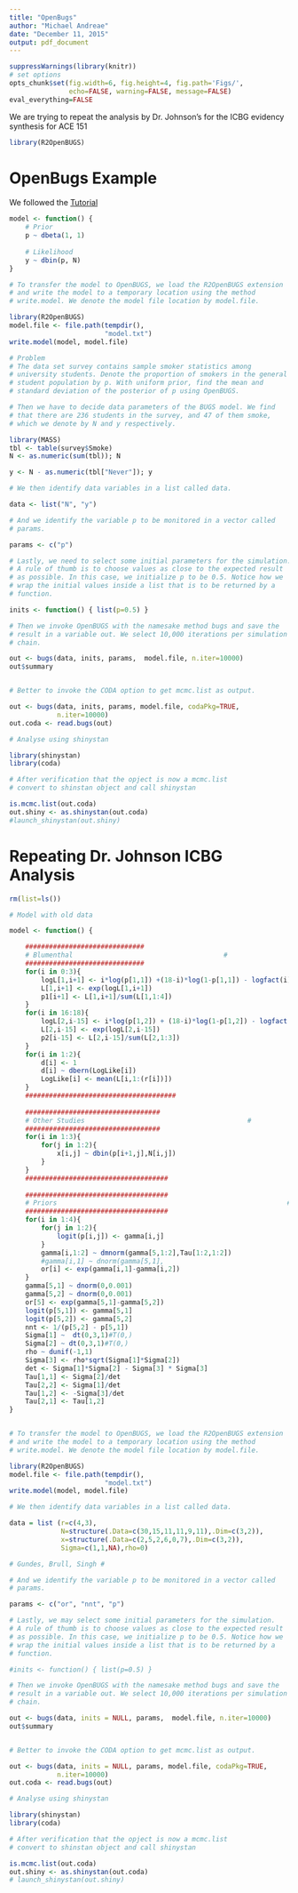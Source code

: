 ```yaml
---
title: "OpenBugs"
author: "Michael Andreae"
date: "December 11, 2015"
output: pdf_document
---
```


```r
suppressWarnings(library(knitr))
# set options
opts_chunk$set(fig.width=6, fig.height=4, fig.path='Figs/',
               echo=FALSE, warning=FALSE, message=FALSE)
eval_everything=FALSE
```


We are trying to repeat the analysis by Dr. Johnson's for the ICBG evidency synthesis for ACE 151

```r
library(R2OpenBUGS)
```

# OpenBugs Example

We followed the [Tutorial](<http://www.r-tutor.com/bayesian-statistics/openbugs)

```r

model <- function() { 
    # Prior 
    p ~ dbeta(1, 1) 
 
    # Likelihood 
    y ~ dbin(p, N) 
}

# To transfer the model to OpenBUGS, we load the R2OpenBUGS extension
# and write the model to a temporary location using the method
# write.model. We denote the model file location by model.file.

library(R2OpenBUGS) 
model.file <- file.path(tempdir(), 
                        "model.txt") 
write.model(model, model.file)

# Problem
# The data set survey contains sample smoker statistics among
# university students. Denote the proportion of smokers in the general
# student population by p. With uniform prior, find the mean and
# standard deviation of the posterior of p using OpenBUGS.

# Then we have to decide data parameters of the BUGS model. We find
# that there are 236 students in the survey, and 47 of them smoke,
# which we denote by N and y respectively.

library(MASS) 
tbl <- table(survey$Smoke) 
N <- as.numeric(sum(tbl)); N 

y <- N - as.numeric(tbl["Never"]); y 

# We then identify data variables in a list called data.

data <- list("N", "y")

# And we identify the variable p to be monitored in a vector called
# params.

params <- c("p")

# Lastly, we need to select some initial parameters for the simulation.
# A rule of thumb is to choose values as close to the expected result
# as possible. In this case, we initialize p to be 0.5. Notice how we
# wrap the initial values inside a list that is to be returned by a
# function.

inits <- function() { list(p=0.5) }

# Then we invoke OpenBUGS with the namesake method bugs and save the
# result in a variable out. We select 10,000 iterations per simulation
# chain.

out <- bugs(data, inits, params,  model.file, n.iter=10000)
out$summary


# Better to invoke the CODA option to get mcmc.list as output.

out <- bugs(data, inits, params, model.file, codaPkg=TRUE,
            n.iter=10000) 
out.coda <- read.bugs(out) 

# Analyse using shinystan

library(shinystan)
library(coda)

# After verification that the opject is now a mcmc.list
# convert to shinstan object and call shinystan

is.mcmc.list(out.coda)
out.shiny <- as.shinystan(out.coda)
#launch_shinystan(out.shiny)
```

# Repeating Dr. Johnson ICBG Analysis

```r

rm(list=ls())

# Model with old data

model <- function() { 

	##############################
	# Blumenthal                                      #
	##############################
	for(i in 0:3){
		logL[1,i+1] <- i*log(p[1,1]) +(18-i)*log(1-p[1,1]) - logfact(i) - logfact(18-i) + logfact(18)
		L[1,i+1] <- exp(logL[1,i+1]) 
		p1[i+1] <- L[1,i+1]/sum(L[1,1:4])
	}
	for(i in 16:18){
		logL[2,i-15] <- i*log(p[1,2]) + (18-i)*log(1-p[1,2]) - logfact(i) - logfact(18-i)+logfact(18)
		L[2,i-15] <- exp(logL[2,i-15])
		p2[i-15] <- L[2,i-15]/sum(L[2,1:3]) 
	}
	for(i in 1:2){
		d[i] <- 1
		d[i] ~ dbern(LogLike[i])
		LogLike[i] <- mean(L[i,1:(r[i])])
	}
	######################################
	
	##################################
	# Other Studies                                         #
	##################################
	for(i in 1:3){
		for(j in 1:2){
			x[i,j] ~ dbin(p[i+1,j],N[i,j])
		}
	}
	####################################
	
	####################################
	# Priors                                                          #
	####################################
	for(i in 1:4){
		for(j in 1:2){
			logit(p[i,j]) <- gamma[i,j]
		}
		gamma[i,1:2] ~ dmnorm(gamma[5,1:2],Tau[1:2,1:2])
		#gamma[i,1] ~ dnorm(gamma[5,1],
		or[i] <- exp(gamma[i,1]-gamma[i,2])
	}
	gamma[5,1] ~ dnorm(0,0.001)
	gamma[5,2] ~ dnorm(0,0.001)
	or[5] <- exp(gamma[5,1]-gamma[5,2])
	logit(p[5,1]) <- gamma[5,1]
	logit(p[5,2]) <- gamma[5,2]
	nnt <- 1/(p[5,2] - p[5,1])
	Sigma[1] ~  dt(0,3,1)#T(0,)
	Sigma[2] ~ dt(0,3,1)#T(0,)
	rho ~ dunif(-1,1)
	Sigma[3] <- rho*sqrt(Sigma[1]*Sigma[2])
	det <- Sigma[1]*Sigma[2] - Sigma[3] * Sigma[3]
	Tau[1,1] <- Sigma[2]/det
	Tau[2,2] <- Sigma[1]/det
	Tau[1,2] <- -Sigma[3]/det
	Tau[2,1] <- Tau[1,2]
}


# To transfer the model to OpenBUGS, we load the R2OpenBUGS extension
# and write the model to a temporary location using the method
# write.model. We denote the model file location by model.file.

library(R2OpenBUGS) 
model.file <- file.path(tempdir(), 
                        "model.txt") 
write.model(model, model.file)

# We then identify data variables in a list called data.

data = list (r=c(4,3),
             N=structure(.Data=c(30,15,11,11,9,11),.Dim=c(3,2)),
             x=structure(.Data=c(2,5,2,6,0,7),.Dim=c(3,2)),
             Sigma=c(1,1,NA),rho=0)

# Gundes, Brull, Singh #

# And we identify the variable p to be monitored in a vector called
# params.

params <- c("or", "nnt", "p")

# Lastly, we may select some initial parameters for the simulation.
# A rule of thumb is to choose values as close to the expected result
# as possible. In this case, we initialize p to be 0.5. Notice how we
# wrap the initial values inside a list that is to be returned by a
# function.

#inits <- function() { list(p=0.5) }

# Then we invoke OpenBUGS with the namesake method bugs and save the
# result in a variable out. We select 10,000 iterations per simulation
# chain.

out <- bugs(data, inits = NULL, params,  model.file, n.iter=10000)
out$summary


# Better to invoke the CODA option to get mcmc.list as output.

out <- bugs(data, inits = NULL, params, model.file, codaPkg=TRUE,
            n.iter=10000) 
out.coda <- read.bugs(out) 

# Analyse using shinystan

library(shinystan)
library(coda)

# After verification that the opject is now a mcmc.list
# convert to shinstan object and call shinystan

is.mcmc.list(out.coda)
out.shiny <- as.shinystan(out.coda)
# launch_shinystan(out.shiny)
```
